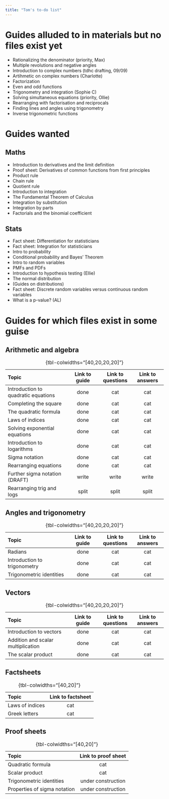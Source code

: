 ```yaml
---
title: "Tom's to-do list"
---
```


# Guides alluded to in materials but no files exist yet {-}

- Rationalizing the denominator (priority, Max)
- Multiple revolutions and negative angles
- Introduction to complex numbers (tdhc drafting, 09/09)
- Artihmetic on complex numbers (Charlotte)
- Factorization
- Even and odd functions
- Trigonometry and integration (Sophie C)
- Solving simultaneous equations (priority, Ollie)
- Rearranging with factorisation and reciprocals
- Finding lines and angles using trigonometry
- Inverse trigonometric functions

# Guides wanted {-}

## Maths {-}

- Introduction to derivatives and the limit definition
- Proof sheet: Derivatives of common functions from first principles
- Product rule
- Chain rule
- Quotient rule
- Introduction to integration
- The Fundamental Theorem of Calculus
- Integration by substitution
- Integration by parts
- Factorials and the binomial coefficient

## Stats {-}

- Fact sheet: Differentiation for statisticians
- Fact sheet: Integration for statisticians
- Intro to probability
- Conditional probability and Bayes' Theorem
- Intro to random variables
- PMFs and PDFs
- Introduction to hypothesis testing (Ellie)
- The normal distribution
- (Guides on distributions)
- Fact sheet: Discrete random variables versus continuous random variables
- What is a p-value? (AL)

# Guides for which files exist in some guise {-}

## Arithmetic and algebra {-}

| **Topic**                            | Link to guide      | Link to questions  | Link to answers    |
|:-------------------------------------|:------------------:|:------------------:|:------------------:|
| Introduction to quadratic equations  | done | cat | cat |
| Completing the square                | done | cat | cat |
| The quadratic formula                | done | cat | cat |
| Laws of indices                      | done | cat | cat |
| Solving exponential equations        | done | cat | cat |
| Introduction to logarithms           | done | cat | cat |
| Sigma notation                       | done | cat | cat |
| Rearranging equations                | done | cat | cat |
| Further sigma notation (DRAFT)       | write | write | write |
| Rearranging trig and logs            | split | split | split |

: {tbl-colwidths="[40,20,20,20]"}

## Angles and trigonometry {-}

| **Topic**                            | Link to guide      | Link to questions  | Link to answers    |
|:-------------------------------------|:------------------:|:------------------:|:------------------:|
| Radians                              | done | cat | cat |
| Introduction to trigonometry         | done | cat | cat |
| Trigonometric identities             | done | cat | cat |

: {tbl-colwidths="[40,20,20,20]"}

## Vectors {-}

| **Topic**                            | Link to guide      | Link to questions  | Link to answers    |
|:-------------------------------------|:------------------:|:------------------:|:------------------:|
| Introduction to vectors              | done | cat | cat |
| Addition and scalar multiplication   | done | cat | cat |
| The scalar product                   | done | cat | cat |

: {tbl-colwidths="[40,20,20,20]"}

## Factsheets {-}

| **Topic**                            | Link to factsheet      |
|:-------------------------------------|:----------------------:| 
| Laws of indices                      | cat | 
| Greek letters                        | cat |

: {tbl-colwidths="[40,20]"}

## Proof sheets {-}

| **Topic**                            | Link to proof sheet      |
|:-------------------------------------|:----------------------:| 
| Quadratic formula                    | cat | 
| Scalar product                       | cat |
| Trigonometric identities             | under construction |
| Properties of sigma notation         | under construction |

: {tbl-colwidths="[40,20]"}
